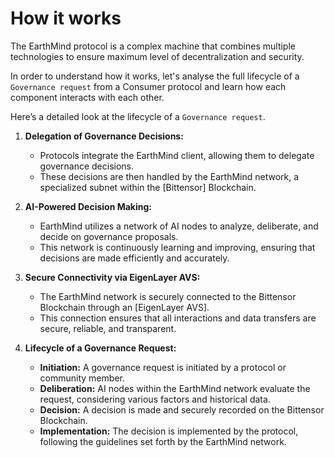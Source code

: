 
# How it works

The EarthMind protocol is a complex machine that combines multiple technologies to ensure maximum level of decentralization and security.

In order to understand how it works, let's analyse the full lifecycle of a `Governance request` from a Consumer protocol and learn how each component interacts with each other.

Here’s a detailed look at the lifecycle of a `Governance request`.

<CustomImage
  src="/images/how-it-works-full.jpg"
  alt="How it works full"
  fetchpriority="high"
/>

1. **Delegation of Governance Decisions:**
   - Protocols integrate the EarthMind client, allowing them to delegate governance decisions.
   - These decisions are then handled by the EarthMind network, a specialized subnet within the [Bittensor] Blockchain.

2. **AI-Powered Decision Making:**
   - EarthMind utilizes a network of AI nodes to analyze, deliberate, and decide on governance proposals.
   - This network is continuously learning and improving, ensuring that decisions are made efficiently and accurately.

3. **Secure Connectivity via EigenLayer AVS:**
   - The EarthMind network is securely connected to the Bittensor Blockchain through an [EigenLayer AVS].
   - This connection ensures that all interactions and data transfers are secure, reliable, and transparent.

4. **Lifecycle of a Governance Request:**
   - **Initiation:** A governance request is initiated by a protocol or community member.
   - **Deliberation:** AI nodes within the EarthMind network evaluate the request, considering various factors and historical data.
   - **Decision:** A decision is made and securely recorded on the Bittensor Blockchain.
   - **Implementation:** The decision is implemented by the protocol, following the guidelines set forth by the EarthMind network.

